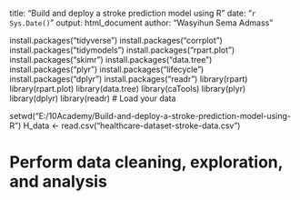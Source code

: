 title: "Build and deploy a stroke prediction model using R"
date: "`r Sys.Date()`"
output: html_document
author: "Wasyihun Sema Admass"

install.packages("tidyverse")
install.packages("corrplot")
install.packages("tidymodels")
install.packages("rpart.plot")
install.packages("skimr")
install.packages("data.tree")
install.packages("plyr")
install.packages("lifecycle")
install.packages("dplyr")
install.packages("readr")
library(rpart)
library(rpart.plot)
library(data.tree)
library(caTools)
library(plyr)
library(dplyr)
library(readr)
# Load your data

setwd("E:/10Academy/Build-and-deploy-a-stroke-prediction-model-using-R")
H_data <- read.csv("healthcare-dataset-stroke-data.csv")


# Perform data cleaning, exploration, and analysis
#

